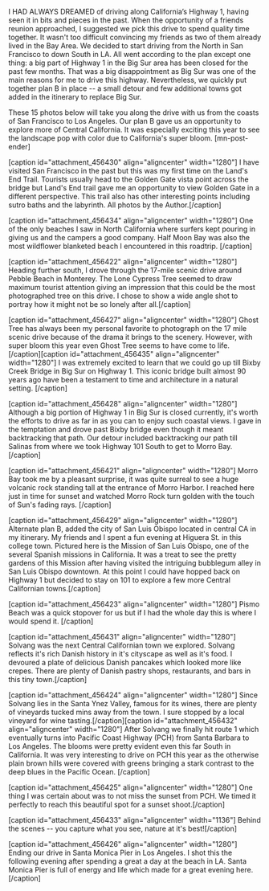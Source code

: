 I HAD ALWAYS DREAMED of driving along California’s Highway 1, having seen it in bits and pieces in the past. When the opportunity of a friends reunion approached, I suggested we pick this drive to spend quality time together. It wasn't too difficult convincing my friends as two of them already lived in the Bay Area. We decided to start driving from the North in San Francisco to down South in LA. All went according to the plan except one thing: a big part of Highway 1 in the Big Sur area has been closed for the past few months. That was a big disappointment as Big Sur was one of the main reasons for me to drive this highway. Nevertheless, we quickly put together plan B in place -- a small detour and few additional towns got added in the itinerary to replace Big Sur.
 
These 15 photos below will take you along the drive with us from the coasts of San Francisco to Los Angeles. Our plan B gave us an opportunity to explore more of Central California. It was especially exciting this year to see the landscape pop with color due to California's super bloom. [mn-post-ender]

[caption id="attachment_456430" align="aligncenter" width="1280"] I have visited San Francisco in the past but this was my first time on the Land's End Trail. Tourists usually head to the Golden Gate vista point across the bridge but Land's End trail gave me an opportunity to view Golden Gate in a different perspective. This trail also has other interesting points including sutro baths and the labyrinth.  All photos by the Author.[/caption]

[caption id="attachment_456434" align="aligncenter" width="1280"] One of the only beaches I saw in North California where surfers kept pouring in giving us and the campers a good company. Half Moon Bay was also the most wildflower blanketed beach I encountered in this roadtrip. [/caption]

[caption id="attachment_456422" align="aligncenter" width="1280"] Heading further south, I drove through the 17-mile scenic drive around Pebble Beach in Monterey. The Lone Cypress Tree seemed to draw maximum tourist attention giving an impression that this could be the most photographed tree on this drive. I chose to show a wide angle shot to portray how it might not be so lonely after all.[/caption]

[caption id="attachment_456427" align="aligncenter" width="1280"] Ghost Tree has always been my personal favorite to photograph on the 17 mile scenic drive because of the drama it brings to the scenery. However, with super bloom this year even Ghost Tree seems to have come to life.[/caption][caption id="attachment_456435" align="aligncenter" width="1280"] I was extremely excited to learn that we could go up till Bixby Creek Bridge in Big Sur on Highway 1. This iconic bridge built almost 90 years ago have been a testament to time and architecture in a natural setting. [/caption]

[caption id="attachment_456428" align="aligncenter" width="1280"] Although a big portion of Highway 1 in Big Sur is closed currently, it's worth the efforts to drive as far in as you can to enjoy such coastal views. I gave in the temptation and drove past Bixby bridge even though it meant backtracking that path. Our detour included backtracking our path till Salinas from where we took Highway 101 South to get to Morro Bay.[/caption]

[caption id="attachment_456421" align="aligncenter" width="1280"] Morro Bay took me by a pleasant surprise, it was quite surreal to see a huge volcanic rock standing tall at the entrance of Morro Harbor. I reached here just in time for sunset and watched Morro Rock turn golden with the touch of Sun's fading rays. [/caption]

[caption id="attachment_456429" align="aligncenter" width="1280"] Alternate plan B, added the city of San Luis Obispo located in central CA in my itinerary. My friends and I spent a fun evening at Higuera St. in this college town. Pictured here is the Mission of San Luis Obispo, one of the several Spanish missions in California. It was a treat to see the pretty gardens of this Mission after having visited the intriguing bubblegum alley in San Luis Obispo downtown. At this point I could have hopped back on Highway 1 but decided to stay on 101 to explore a few more Central Californian towns.[/caption]

[caption id="attachment_456423" align="aligncenter" width="1280"] Pismo Beach was a quick stopover for us but if I had the whole day this is where I would spend it. [/caption]

[caption id="attachment_456431" align="aligncenter" width="1280"] Solvang was the next Central Californian town we explored. Solvang reflects it's rich Danish history in it's cityscape as well as it's food. I devoured a plate of delicious Danish pancakes which looked more like crepes. There are plenty of Danish pastry shops, restaurants, and bars in this tiny town.[/caption]

[caption id="attachment_456424" align="aligncenter" width="1280"] Since Solvang lies in the Santa Ynez Valley, famous for its wines, there are plenty of vineyards tucked mins away from the town. I sure stopped by a local vineyard for wine tasting.[/caption][caption id="attachment_456432" align="aligncenter" width="1280"] After Solvang we finally hit route 1 which eventually turns into Pacific Coast Highway (PCH) from Santa Barbara to Los Angeles. The blooms were pretty evident even this far South in California. It was very interesting to drive on PCH this year as the otherwise plain brown hills were covered with greens bringing a stark contrast to the deep blues in the Pacific Ocean. [/caption]

[caption id="attachment_456425" align="aligncenter" width="1280"] One thing I was certain about was to not miss the sunset from PCH. We timed it perfectly to reach this beautiful spot for a sunset shoot.[/caption]

[caption id="attachment_456433" align="aligncenter" width="1136"] Behind the scenes -- you capture what you see, nature at it's best![/caption]

[caption id="attachment_456426" align="aligncenter" width="1280"] Ending our drive in Santa Monica Pier in Los Angeles. I shot this the following evening after spending a great a day at the beach in LA. Santa Monica Pier is full of energy and life which made for a great evening here.[/caption]



















